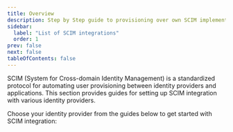 ```yaml
---
title: Overview
description: Step by Step guide to provisioning over own SCIM implementation
sidebar:
  label: "List of SCIM integrations"
  order: 1
prev: false
next: false
tableOfContents: false
---
```



SCIM (System for Cross-domain Identity Management) is a standardized protocol for automating user provisioning between identity providers and applications. This section provides guides for setting up SCIM integration with various identity providers.

Choose your identity provider from the guides below to get started with SCIM integration:

<LinkCard
  title="Microsoft Entra ID (Azure AD)"
  description="Guide to integrate Microsoft Entra ID (Azure AD) with Scalekit"
  href="/guides/integrations/scim-integrations/azure-scim/"
/>

<LinkCard
  title="Okta"
  description="Guide to integrate Okta with Scalekit"
  href="/guides/integrations/scim-integrations/okta-scim/"
/>

<LinkCard
  title="OneLogin"
  description="Guide to integrate OneLogin with Scalekit"
  href="/guides/integrations/scim-integrations/onelogin/"
/>

<LinkCard
  title="JumpCloud"
  description="Guide to integrate JumpCloud with Scalekit"
  href="/guides/integrations/scim-integrations/jumpcloud/"
/>
